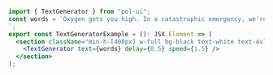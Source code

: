 ```jsx
import { TextGenerator } from "pol-ui";
const words = `Oxygen gets you high. In a catastrophic emergency, we're taking giant, panicked breaths. Suddenly you become euphoric, docile. You accept your fate. It's all right here. Emergency water landing, six hundred miles an hour. Blank faces, calm as Hindu cows
`;
export const TextGeneratorExample = (): JSX.Element => (
  <section className="min-h-[400px] w-full bg-black text-white text-4xl text-center font-bold py-20 flex flex-col justify-center">
    <TextGenerator text={words} delay={0.5} speed={1.5} />
  </section>
);
```
